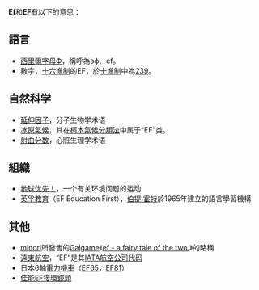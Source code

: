 '''Ef'''和'''EF'''有以下的意思：
==語言==
*[[西里爾字母|西里爾字母]][[Ф|Ф]]，稱呼為эф、ef。
*數字，[[十六進制|十六進制]]的EF，於[[十進制|十進制]]中為[[239|239]]。

==自然科学==
*[[延伸因子|延伸因子]]，分子生物学术语
*[[冰原氣候|冰原氣候]]，其在[[柯本氣候分類法|柯本氣候分類法]]中属于“EF”类。
*[[射血分数|射血分数]]，心脏生理学术语

==組織==
*[[地球优先！|地球优先！]]，一个有关环境问题的运动
*[[英孚教育|英孚教育]]（EF Education First），[[伯提·霍特|伯提·霍特]]於1965年建立的語言學習機構

==其他==
*[[minori|minori]]所發售的[[美少女遊戲|Galgame]]《[[ef_-_a_fairy_tale_of_the_two.|ef - a fairy tale of the two.]]》的略稱
*[[遠東航空|遠東航空]]，“EF”是其[[國際航空運輸協會航空公司代碼|IATA航空公司代码]]
*日本6軸[[電力機車|電力機車]]（[[EF65|EF65]]，[[EF81|EF81]]）
*[[佳能EF接環鏡頭列表|佳能EF接環鏡頭]]

{{disambig|Cat=二字拉丁字母缩写消歧义}}